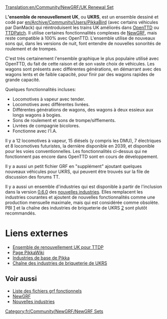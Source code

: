[[Translation:en/Community/NewGRF/UK Renewal Set]]

{{fr/Community/NewGRF/Infobox NewGRF|nomEnsemble= Ensemble de remplacement UK
|copieEcran= en/Manual/Newgrfexampless.png
|artiste= Pikkabird
|codeur= Pikkabird
|focus= Trains
|homepage= www.pikkarail.com/ttdp/ukrs/index.htm
|nomHomepage= Ensemble de renouvellement UK pour TTDP
|copyright= sans doute avec droits réservés
}}
L''''ensemble de renouvellement UK''', ou '''UKRS''', est un ensemble dessiné et codé par [[en/Archive/Community/Users/PikkaBird]] (avec certains véhicules par DanMack) qui réintroduisent les trains UK améliorés dans [[fr/Manual/Main Page|OpenTTD]] ou [[fr/Archive/OpenTTD/TTDPatch|TTDPatch]]. Il utilise certaines fonctionnalités complexes de [[fr/Manual/NewGRF|NewGRF]], mais reste compatible à 100% avec OpenTTD. L'ensemble utilise de nouveaux sons qui, dans les versions de nuit, font entendre de nouvelles sonorités de roulement et de trompes.

C'est très certainement l'ensemble graphique le plus populaire utilisé avec OpenTTD, du fait de cette raison et de son vaste choix de véhicules. Les wagons sont présents avec différentes générations, en démarrant avec des wagons lents et de faible capacité, pour finir par des wagons rapides de grande capacité.

Quelques fonctionnalités incluses:
*Locomotives à vapeur avec tender.
*Locomotives avec différentes livrées.
*Différentes générations de wagons, des wagons à deux essieux aux longs wagons à bogies.
*Sons de roulement et sons de trompe/sifflements.
*Livrées de compagnie bicolores.
*Fonctionne avec l'I.A.

Il y a 12 locomotives à vapeur, 15 diésels (y compris les DMU), 7 électriques et 8 locomotives futuristes, la dernière disponible en 2039, et disponible pour les voies conventionnelles. Les fonctionnalités ci-dessus qui ne fonctionnent pas encore dans OpenTTD sont en cours de développement.

Il y a aussi un petit fichier GRF en "supplément" ajoutant quelques nouveaux véhicules pour UKRS, qui peuvent être trouvés sur la file de discussion des forums TT.

Il y a aussi un ensemble d'industries qui est disponible à partir de l'inclusion dans la version [[fr/Archive/OpenTTD/OpenTTD 0.6.0|0.6.0]] des [[fr/Archive/Manual/Industries NewGRF|nouvelles industries]]. Elles remplacent les industries courantes et ajoutent de nouvelles fonctionnalités comme une production mensuelle maximale, mais qui est considérée comme obsolète. PBI [http://users.tt-forums.net/pikka/wiki/index.php/Pikka%27s_Basic_Industries] et la chaîne des industries de briqueterie de UKRS [http://users.tt-forums.net/pikka/wiki/index.php/UKRS_Industries_Brick_Chain] sont plutôt recommandés.

= Liens externes =
*[http://www.pikkarail.com/ttdp/ukrs/ Ensemble de renouvellement UK pour TTDP]
*[http://users.tt-forums.net/pikka/wiki/index.php/UK_Renewal_Set Page PikkaWiki]
*[http://users.tt-forums.net/pikka/wiki/index.php/Pikka%27s_Basic_Industries Industries de base de Pikka]
*[http://users.tt-forums.net/pikka/wiki/index.php/UKRS_Industries_Brick_Chain Chaîne des industries de briqueterie de UKRS]

== Voir aussi ==
*[[fr/Community/NewGRF/Main Page|Liste des fichiers grf fonctionnels]]
*[[fr/Manual/NewGRF|NewGRF]]
*[[fr/Archive/Manual/Industries NewGRF|Nouvelles industries]]

[[Category:fr/Community/NewGRF/NewGRF Sets]]